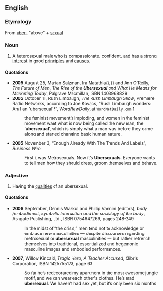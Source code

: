 ==English==

===Etymology===
From {{E.}} [[uber-]] "above" + [[sexual]]

===Noun===
{{en-noun}}

# A [[heterosexual]] [[male]] who is [[compassionate]], [[confident]], and has a strong [[interest]] in good [[principle|principles]] and [[cause]]s.

====Quotations====
{{rfv}}
*'''2005''' August 25, Marian Salzman, Ira Matathia{{,}} and Ann O'Reilly, ''The Future of Men'', ''The Rise of the '''Ubersexual''' and What He Means for Marketing Today'', Palgrave Macmillan, ISBN 1403968829
*'''2005''' October 11, Rush Limbaugh, ''The Rush Limbaugh Show'', Premiere Radio Networks, according to Joe Kovacs, “Rush Limbaugh wonders: Am I an 'ubersexual'?”, ''WordNewDaily'', at <tt>WordNetDaily.com</tt> [http://www.worldnetdaily.com/news/article.asp?ARTICLE_ID=46788]
*: <!--...-->the feminist movement’s imploding, and women in the feminist movement want what is now being called the new man, the ‘'''ubersexual'''’, which is simply what a man was before they came along and started changing basic human nature.
*'''2005''' November 3, “Enough Already With The Trends And Labels”, ''Business Wire''
*: First it was Metrosexuals. Now it's '''Ubersexuals'''. Everyone wants to tell men how they should dress, groom themselves and behave.

===Adjective===
{{en-adj}}
# Having the [[qualities]] of an ubersexual.

====Quotations====
*'''2006''' September, Dennis Waskul and Phillip Vannini (editors), ''body /embodiment'', ''symbolic interaction and the sociology of the body'', Ashgate Publishing, Ltd., ISBN 0754647269, pages 248-249
*: In the midst of “the crisis,” men tend not to acknowledge or embrace new masculinities — despite discourses regarding metrosexual or '''ubersexual''' masculinities — but rather retrench themselves into traditional, essentialized and hegemonic masculine images and embodied performances.
*'''2007''', Willow Kincaid, ''Tragic Hero'', ''A Teacher Accused'', Xlibris Corporation, ISBN 1425755178, page 63
*: So far he’s redecorated my apartment in the most awesome jungle motif, and we can wear each other's clothes. He’s mad '''ubersexual'''. We haven’t had sex yet, but it’s only been six months<!--,-->